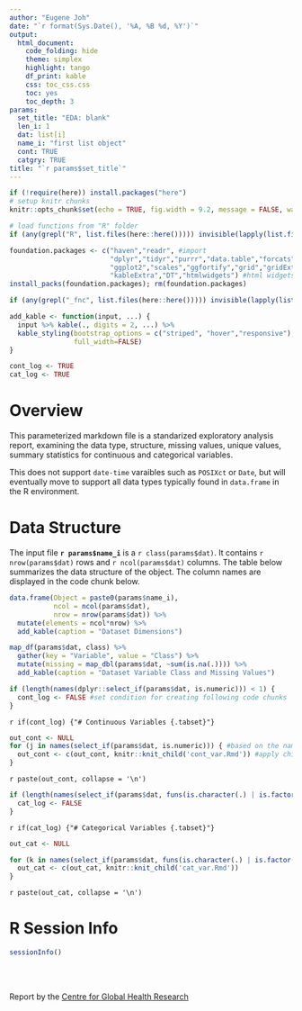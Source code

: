 ```yaml
---
author: "Eugene Joh"
date: "`r format(Sys.Date(), '%A, %B %d, %Y')`"
output: 
  html_document:
    code_folding: hide
    theme: simplex
    highlight: tango
    df_print: kable
    css: toc_css.css
    toc: yes
    toc_depth: 3
params:
  set_title: "EDA: blank"
  len_i: 1
  dat: list[i]
  name_i: "first list object"
  cont: TRUE
  catgry: TRUE
title: "`r params$set_title`"
---
```


<!-- The input for this parameterized R markdown file is a named `list` of `data.frames` -->

```r
if (!require(here)) install.packages("here")
# setup knitr chunks
knitr::opts_chunk$set(echo = TRUE, fig.width = 9.2, message = FALSE, warning = FALSE)

# load functions from "R" folder
if (any(grepl("R", list.files(here::here())))) invisible(lapply(list.files(here::here("R"), full.names = TRUE), source))
```

```r
foundation.packages <- c("haven","readr", #import
                         "dplyr","tidyr","purrr","data.table","forcats","stringr", #process
                         "ggplot2","scales","ggfortify","grid","gridExtra", #data viz
                         "kableExtra","DT","htmlwidgets") #html widgets
install_packs(foundation.packages); rm(foundation.packages)


```

```r
if (any(grepl("_fnc", list.files(here::here())))) invisible(lapply(list.files(here::here("_fnc"), full.names = TRUE), source))

add_kable <- function(input, ...) {
  input %>% kable(., digits = 2, ...) %>% 
  kable_styling(bootstrap_options = c("striped", "hover","responsive"),
                full_width=FALSE)
}

```

```r
cont_log <- TRUE
cat_log <- TRUE
```

# Overview 
This parameterized markdown file is a standarized exploratory analysis report, examining the data type, structure, missing values, unique values, summary statistics for continuous and categorical variables.  

This does not support `date-time` varaibles such as `POSIXct` or `Date`, but will eventually move to support all data types typically found in `data.frame` in the R environment.  

# Data Structure
The input file **`r params$name_i`** is a `r class(params$dat)`. It contains `r nrow(params$dat)` rows and `r ncol(params$dat)` columns. The table below summarizes the data structure of the object. The column names are displayed in the code chunk below.

```r
data.frame(Object = paste0(params$name_i),
           ncol = ncol(params$dat),
           nrow = nrow(params$dat)) %>% 
  mutate(elements = ncol*nrow) %>%
  add_kable(caption = "Dataset Dimensions")
```

```r
map_df(params$dat, class) %>% 
  gather(key = "Variable", value = "Class") %>% 
  mutate(missing = map_dbl(params$dat, ~sum(is.na(.)))) %>% 
  add_kable(caption = "Dataset Variable Class and Missing Values")
```

<!-- Continuous Variables -->
```r
if (length(names(dplyr::select_if(params$dat, is.numeric))) < 1) {
  cont_log <- FALSE #set condition for creating following code chunks
}
```

`r if(cont_log) {"# Continuous Variables {.tabset}"}`
```r
out_cont <- NULL
for (j in names(select_if(params$dat, is.numeric))) { #based on the names that are numeric
  out_cont <- c(out_cont, knitr::knit_child('cont_var.Rmd')) #apply child .Rmd to select variables
}
```
`r paste(out_cont, collapse = '\n')`

<!-- Categorical Variables -->
```r
if (length(names(select_if(params$dat, funs(is.character(.) | is.factor(.))))) == 0) {
  cat_log <- FALSE
}
```

`r if(cat_log) {"# Categorical Variables {.tabset}"}`
```r
out_cat <- NULL

for (k in names(select_if(params$dat, funs(is.character(.) | is.factor(.))))) {
  out_cat <- c(out_cat, knitr::knit_child('cat_var.Rmd'))
}
```
`r paste(out_cat, collapse = '\n')`


# R Session Info
```r
sessionInfo()
```

<br>
<br>

Report by the [Centre for Global Health Research](www.cghr.org/)

